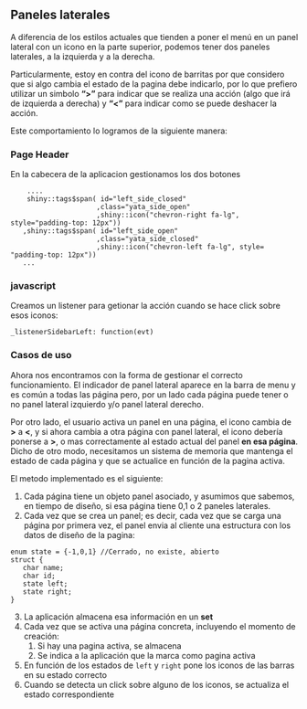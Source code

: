 ## Paneles laterales 

A diferencia de los estilos actuales que tienden a poner el menú en un panel lateral con un icono en la parte superior, podemos tener dos paneles laterales, a la izquierda y a la derecha.

Particularmente, estoy en contra del icono de barritas por que considero que si algo cambia el estado de la pagina debe indicarlo, por lo que prefiero utilizar un simbolo **">"** para indicar que se realiza una acción (algo que irá de izquierda a derecha) y **"<"** para indicar como se puede deshacer la acción.

Este comportamiento lo logramos de la siguiente manera:

### Page Header

En la cabecera de la aplicacion gestionamos los dos botones

```
    ....
    shiny::tags$span( id="left_side_closed"
                     ,class="yata_side_open"
                     ,shiny::icon("chevron-right fa-lg", style="padding-top: 12px"))
   ,shiny::tags$span( id="left_side_open"
                     ,class="yata_side_closed"
                     ,shiny::icon("chevron-left fa-lg", style= "padding-top: 12px"))
   ...
```

### javascript

Creamos un listener para getionar la acción cuando se hace click sobre esos iconos:

`_listenerSidebarLeft: function(evt)`


### Casos de uso

Ahora nos encontramos con la forma de gestionar el correcto funcionamiento.
El indicador de panel lateral aparece en la barra de menu y es común a todas las página pero, por un lado cada página puede tener o no panel lateral izquierdo y/o panel lateral derecho.

Por otro lado, el usuario activa un panel en una página, el icono cambia de **>** a **<**, y si ahora cambia a otra página con panel lateral, el icono debería ponerse a **>**, o mas correctamente al estado actual del panel **en esa página**. Dicho de otro modo, necesitamos un sistema de memoria que mantenga el estado de cada página y que se actualice en función de la pagina activa.

El metodo implementado es el siguiente:

1. Cada página tiene un objeto panel asociado, y asumimos que sabemos, en tiempo de diseño, si esa página tiene 0,1 o 2 paneles laterales.
2. Cada vez que se crea un panel; es decir, cada vez que se carga una página por primera vez, el panel envia al cliente una estructura con los datos de diseño de la pagina:

```
enum state = {-1,0,1} //Cerrado, no existe, abierto
struct {
   char name;
   char id;
   state left; 
   state right; 
}

```

3. La aplicación almacena esa información en un __set__
4. Cada vez que se activa una página concreta, incluyendo el momento de creación:
    1. Si hay una pagina activa, se almacena
    2. Se indica a la aplicación que la marca como pagina activa
5. En función de los estados de `left` y `right` pone los iconos de las barras en su estado correcto
6. Cuando se detecta un click sobre alguno de los iconos, se actualiza el estado correspondiente